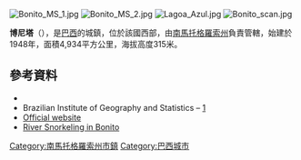 [[Image:Bonito_MS_1.jpg|right]]
[[Image:Bonito_MS_2.jpg|thumb]]
[[Image:Lagoa_Azul.jpg|thumb]]
[[Image:Bonito_scan.jpg|thumb]]

'''博尼塔'''（{{lang-pt|Bonito}}），是[[巴西|巴西]]的城鎮，位於該國西部，由[[南馬托格羅索州|南馬托格羅索州]]負責管轄，始建於1948年，面積4,934平方公里，海拔高度315米。

{{Coord|21|8|S|56|29|W|display=title}}

==參考資料==
*{{URL|http://www.bonito.ms.gov.br/}}
*Brazilian Institute of Geography and Statistics – [https://web.archive.org/web/20080611095922/http://www.ibge.gov.br/cidadesat/default.php]
* [http://www.bonito.ms.gov.br/ Official website] {{Wayback|url=http://www.bonito.ms.gov.br/ |date=20210115180933 }}
*[http://yourenotfromaroundhere.com/blog/river-snorkelling-bonito-brazil/ River Snorkeling in Bonito] {{Wayback|url=http://yourenotfromaroundhere.com/blog/river-snorkelling-bonito-brazil/ |date=20170927020504 }}

{{Authority control}}

{{Brazil-geo-stub}}
{{南馬托格羅索州市鎮}}
[[Category:南馬托格羅索州市鎮|Category:南馬托格羅索州市鎮]]
[[Category:巴西城市|Category:巴西城市]]